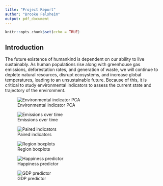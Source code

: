 ```yaml
---
title: "Project Report"
author: "Brooke Felsheim"
output: pdf_document
---
```


```r
knitr::opts_chunk$set(echo = TRUE)
```

## Introduction

The future existence of humankind is dependent on our ability to live sustainably. As human populations rise along with greenhouse gas emissions, deforestation rates, and generation of waste, we will continue to deplete natural resources, disrupt ecosystems, and increase global temperatures, leading to an unsustainable future. Because of this, it is critical to study environmental indicators to assess the current state and trajectory of the environment.    

![Environmental indicator PCA]("figures/environmental_indicator_pc_plot")

 \newpage

![Emissions over time]("figures/ghg_emissions_trends_top_10_plot.png")

 \newpage

![Paired indicators]("figures/paired_indicators.png")

 \newpage
 
![Region boxplots]("figures/region_boxplots.png")

 \newpage
 
![Happiness predictor]("figures/happiness_elasticnet_figures.png")

 \newpage

![GDP predictor]("figures/GDP_elasticnet_figures.png")
